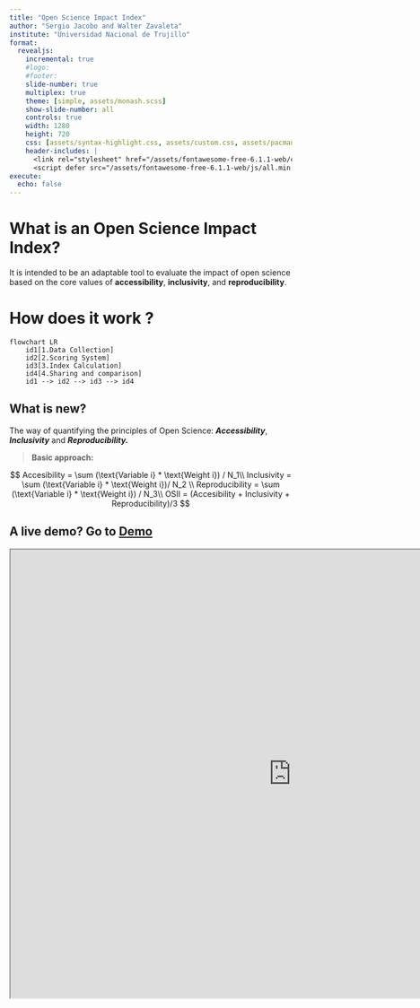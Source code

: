 ```yaml
---
title: "Open Science Impact Index"
author: "Sergio Jacobo and Walter Zavaleta"
institute: "Universidad Nacional de Trujillo"
format: 
  revealjs:
    incremental: true
    #logo: 
    #footer:
    slide-number: true
    multiplex: true
    theme: [simple, assets/monash.scss]
    show-slide-number: all
    controls: true
    width: 1280
    height: 720
    css: [assets/syntax-highlight.css, assets/custom.css, assets/pacman.css]
    header-includes: |
      <link rel="stylesheet" href="/assets/fontawesome-free-6.1.1-web/css/font-awesome.min.css">
      <script defer src="/assets/fontawesome-free-6.1.1-web/js/all.min.js"></script>
execute:
  echo: false
---
```


# What is an Open Science Impact Index?

It is intended to be an adaptable tool to evaluate the impact of open science based on the core values of **accessibility**, **inclusivity**, and **reproducibility**.

# How does it work ?

```mermaid
flowchart LR
    id1[1.Data Collection]
    id2[2.Scoring System]
    id3[3.Index Calculation]
    id4[4.Sharing and comparison]
    id1 --> id2 --> id3 --> id4
```

## What is new?

The way of quantifying the principles of Open Science: ***Accessibility***, ***Inclusivity*** and ***Reproducibility.***

> **Basic approach:**

$$
Accesibility = \sum (\text{Variable i} * \text{Weight i}) / N_1\\
Inclusivity = \sum (\text{Variable i} * \text{Weight i})/ N_2 \\
Reproducibility = \sum (\text{Variable i} * \text{Weight i}) / N_3\\
OSII = (Accesibility + Inclusivity + Reproducibility)/3
$$

## A live demo? Go to [Demo](https://sergiojacobozavaleta.shinyapps.io/OSIS/)

```{=html}
<iframe width="1000" height="800" src="https://sergiojacobozavaleta.shinyapps.io/OSIS/" title="Quarto Documentation"></iframe>
```
